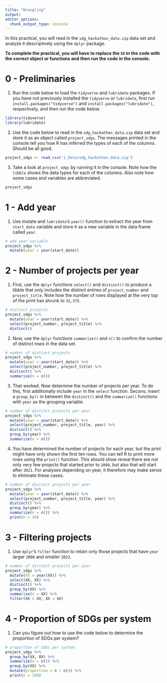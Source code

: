 ```yaml
---
title: "Wrangling"
output:
editor_options:
  chunk_output_type: console
---
```



In this practical, you will read in the `sdg_hackathon_data.zip` data set and analyze it descriptively using the `dplyr` package.

**To complete the practical, you will have to replace the `XX` in the code with the correct object or functions and then run the code in the console.** 

# 0 - Preliminaries

1. Run the code below to load the `tidyverse` and `lubridate` packages. If you have not previously installed the `tidyverse` or `lubridate`, first run `install.packages("tidyverse")` and `install.packages("lubridate")`, respectively, and then run the code below. 

```r
library(tidyverse)
library(lubridate)
```

2. Use the code below to read in the `sdg_hackathon_data.zip` data set and store it as an object called `project_sdgs`. The messages printed in the console tell you how R has inferred the types of each of the columns. Should be all good.

```r
project_sdgs <- read_csv('1_Data/sdg_hackathon_data.zip')
```

3. Take a look at `project_sdgs` by running it in the console. Note how the `tibble` shows the data types for each of the columns. Also note how some cases and variables are abbreviated. 

```r
project_sdgs
```

# 1 - Add year

1. Use mutate and `lubridate`'s `year()` function to extract the year from `start_date` variable and store it as a new variable in the data frame called `year`. 

```r
# add year variable
project_sdgs %>%
  mutate(year = year(start_date))
```

# 2 - Number of projects per year

1. First, use the `dplyr` functions `select()` and `distinct()` to produce a tibble that only includes the distinct entries of `project_number` and `project_title`. Note how the number of rows displayed at the very top of the print has shrunk to `32,375`. 

```r
# distinct projects
project_sdgs %>%
  mutate(year = year(start_date)) %>% 
  select(project_number, project_title) %>% 
  distinct()
```

2. Now, use the `dplyr` functions `summarize()` and `n()` to confirm the number of distinct rows in the data set.  

```r
# number of distinct projects
project_sdgs %>%
  mutate(year = year(start_date)) %>% 
  select(project_number, project_title) %>% 
  distinct() %>% 
  summarize(n = n())
```

3. That worked. Now determine the number of projects per year. To do this, first additionally include `year` in the `select` function. Secons, insert a `group_by()` in between the `distinct()` and the `summarize()` functions with `year` as the grouping variable.

```r
# number of distinct projects per year
project_sdgs %>%
  mutate(year = year(start_date)) %>% 
  select(project_number, project_title, year) %>% 
  distinct() %>% 
  group_by(year) %>% 
  summarize(n = n())
```

4. You have determined the number of projects for each year, but the print might have only shown the first ten rows. You can tell R to print more rows using the `print()` function. This should show reveal there are not only very few projects that started prior to `2009`, but also that will start after `2021`. For analyses depending on year, it therefore may make sense to eliminate these cases. 
```r
# number of distinct projects per year
project_sdgs %>%
  mutate(year = year(start_date)) %>% 
  select(project_number, project_title, year) %>% 
  distinct() %>% 
  group_by(year) %>% 
  summarize(n = n()) %>% 
  print(n = 20)
```

# 3 - Filtering projects

1. Use `dplyr`'s `filter` function to retain only those projects that have `year` larger `2008` and smaller `2022`. 

```r
# number of distinct projects per year
project_sdgs %>%
  mutate(XX = year(XX)) %>% 
  select(XX, XX) %>% 
  distinct() %>% 
  group_by(XX) %>% 
  summarize(n = XX) %>%
  filter(XX > XX, XX < XX)
```

# 4 - Proportion of SDGs per system

1. Can you figure out how to use the code below to determine the proportion of SDGs per system?

```r
# proportion of SDGs per system
project_sdgs %>%
  group_by(XX, XX) %>% 
  summarize(n = n()) %>% 
  group_by(XX) %>% 
  mutate(proportion = n / n()) %>% 
  print(n = 100)
```





